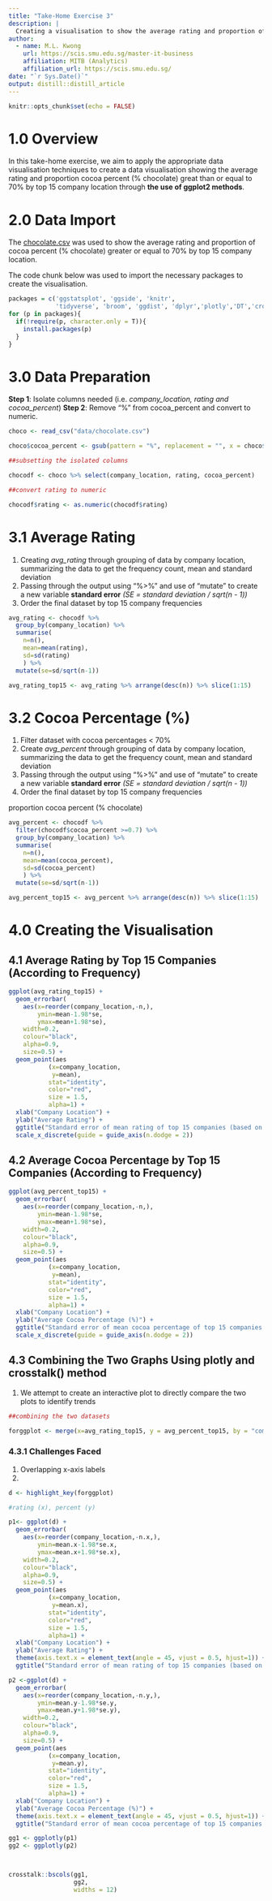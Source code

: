 ```yaml
---
title: "Take-Home Exercise 3"
description: |
  Creating a visualisation to show the average rating and proportion of cocoa percent (% chocolate) greater than or equal to 70% by top 15 company location.
author:
  - name: M.L. Kwong 
    url: https://scis.smu.edu.sg/master-it-business
    affiliation: MITB (Analytics)
    affiliation_url: https://scis.smu.edu.sg/
date: "`r Sys.Date()`"
output: distill::distill_article
---
```


```r
knitr::opts_chunk$set(echo = FALSE)
```

# 1.0 Overview

In this take-home exercise, we aim to apply the appropriate data visualisation techniques to create a data visualisation showing the average rating and proportion cocoa percent (% chocolate) great than or equal to 70% by top 15 company location through **the use of ggplot2 methods**.

# 2.0 Data Import

The [chocolate.csv](data/chocolate.csv) was used to show the average rating and proportion of cocoa percent (% chocolate) greater or equal to 70% by top 15 company location.

The code chunk below was used to import the necessary packages to create the visualisation.

```r

packages = c('ggstatsplot', 'ggside', 'knitr',
             'tidyverse', 'broom', 'ggdist', 'dplyr','plotly','DT','crosstalk')
for (p in packages){
  if(!require(p, character.only = T)){
    install.packages(p)
  }
}

```

# 3.0 Data Preparation

**Step 1**: Isolate columns needed (i.e. *company_location, rating and cocoa_percent*)
**Step 2**: Remove "%" from cocoa_percent and convert to numeric.

```r

choco <- read_csv("data/chocolate.csv")

choco$cocoa_percent <- gsub(pattern = "%", replacement = "", x = choco$cocoa_percent) %>% as.numeric(choco$cocoa_percent)

##subsetting the isolated columns

chocodf <- choco %>% select(company_location, rating, cocoa_percent)

##convert rating to numeric

chocodf$rating <- as.numeric(chocodf$rating)

```
# 3.1 Average Rating

1. Creating *avg_rating* through grouping of data by company location, summarizing the data to get the frequency count, mean and standard deviation
2. Passing through the output using "%>%" and use of "mutate" to create a new variable **standard error** *(SE = standard deviation / sqrt(n - 1))*
3. Order the final dataset by top 15 company frequencies

```r

avg_rating <- chocodf %>%
  group_by(company_location) %>%
  summarise(
    n=n(),
    mean=mean(rating),
    sd=sd(rating)
    ) %>%
  mutate(se=sd/sqrt(n-1))

avg_rating_top15 <- avg_rating %>% arrange(desc(n)) %>% slice(1:15)

```

# 3.2 Cocoa Percentage (%)

1. Filter dataset with cocoa percentages < 70%
2. Create *avg_percent* through grouping of data by company location, summarizing the data to get the frequency count, mean and standard deviation
3. Passing through the output using "%>%" and use of "mutate" to create a new variable **standard error** *(SE = standard deviation / sqrt(n - 1))*
3. Order the final dataset by top 15 company frequencies


proportion cocoa percent (% chocolate)

```r

avg_percent <- chocodf %>%
  filter(chocodf$cocoa_percent >=0.7) %>%
  group_by(company_location) %>%
  summarise(
    n=n(),
    mean=mean(cocoa_percent),
    sd=sd(cocoa_percent)
    ) %>%
  mutate(se=sd/sqrt(n-1))

avg_percent_top15 <- avg_percent %>% arrange(desc(n)) %>% slice(1:15)

```


# 4.0 Creating the Visualisation

## 4.1 Average Rating by Top 15 Companies (According to Frequency)

```r

ggplot(avg_rating_top15) +
  geom_errorbar(
    aes(x=reorder(company_location,-n,), 
        ymin=mean-1.98*se,
        ymax=mean+1.98*se), 
    width=0.2, 
    colour="black", 
    alpha=0.9, 
    size=0.5) +
  geom_point(aes
           (x=company_location, 
            y=mean), 
           stat="identity", 
           color="red",
           size = 1.5,
           alpha=1) +
  xlab("Company Location") +
  ylab("Average Rating") +
  ggtitle("Standard error of mean rating of top 15 companies (based on frequency)") + 
  scale_x_discrete(guide = guide_axis(n.dodge = 2))

```
## 4.2 Average Cocoa Percentage by Top 15 Companies (According to Frequency)

```r

ggplot(avg_percent_top15) +
  geom_errorbar(
    aes(x=reorder(company_location,-n,), 
        ymin=mean-1.98*se,
        ymax=mean+1.98*se), 
    width=0.2, 
    colour="black", 
    alpha=0.9, 
    size=0.5) +
  geom_point(aes
           (x=company_location, 
            y=mean), 
           stat="identity", 
           color="red",
           size = 1.5,
           alpha=1) +
  xlab("Company Location") +
  ylab("Average Cocoa Percentage (%)") +
  ggtitle("Standard error of mean cocoa percentage of top 15 companies (based on frequency)") + 
  scale_x_discrete(guide = guide_axis(n.dodge = 2))

```

## 4.3 Combining the Two Graphs Using plotly and crosstalk() method

1. We attempt to create an interactive plot to directly compare the two plots to identify trends


```r

##combining the two datasets

forggplot <- merge(x=avg_rating_top15, y = avg_percent_top15, by = "company_location", all.x =TRUE)

```


### 4.3.1 Challenges Faced

1. Overlapping x-axis labels
2. 

```r


d <- highlight_key(forggplot)

#rating (x), percent (y)

p1<- ggplot(d) +
  geom_errorbar(
    aes(x=reorder(company_location,-n.x,), 
        ymin=mean.x-1.98*se.x,
        ymax=mean.x+1.98*se.x), 
    width=0.2, 
    colour="black", 
    alpha=0.9, 
    size=0.5) +
  geom_point(aes
           (x=company_location, 
            y=mean.x), 
           stat="identity", 
           color="red",
           size = 1.5,
           alpha=1) +
  xlab("Company Location") +
  ylab("Average Rating") +
  theme(axis.text.x = element_text(angle = 45, vjust = 0.5, hjust=1)) +
  ggtitle("Standard error of mean rating of top 15 companies (based on frequency)")  

p2 <-ggplot(d) +
  geom_errorbar(
    aes(x=reorder(company_location,-n.y,), 
        ymin=mean.y-1.98*se.y,
        ymax=mean.y+1.98*se.y), 
    width=0.2, 
    colour="black", 
    alpha=0.9, 
    size=0.5) +
  geom_point(aes
           (x=company_location, 
            y=mean.y), 
           stat="identity", 
           color="red",
           size = 1.5,
           alpha=1) +
  xlab("Company Location") +
  ylab("Average Cocoa Percentage (%)") +
  theme(axis.text.x = element_text(angle = 45, vjust = 0.5, hjust=1)) +
  ggtitle("Standard error of mean cocoa percentage of top 15 companies (based on frequency)") 

gg1 <- ggplotly(p1)
gg2 <- ggplotly(p2)



crosstalk::bscols(gg1,
                  gg2,
                  widths = 12)

```